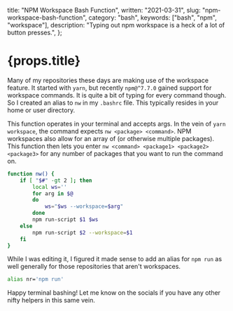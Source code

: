   title: "NPM Workspace Bash Function",
  written: "2021-03-31",
  slug: "npm-workspace-bash-function",
  category: "bash",
  keywords: ["bash", "npm", "workspace"],
  description: "Typing out npm workspace is a heck of a lot of button presses.",
};

# {props.title}

Many of my repositories these days are making use of the workspace feature. It started with `yarn`, but recently `npm@^7.7.0` gained support for workspace commands. It is quite a bit of typing for every command though. So I created an alias to `nw` in my `.bashrc` file. This typically resides in your home or user directory.

This function operates in your terminal and accepts args. In the vein of `yarn workspace`, the command expects `nw <package> <command>`. NPM workspaces also allow for an array of (or otherwise multiple packages). This function then lets you enter `nw <command> <package1> <package2> <package3>` for any number of packages that you want to run the command on.

```bash
function nw() {
    if [ "$#" -gt 2 ]; then
        local ws=''
        for arg in $@
        do
            ws="$ws --workspace=$arg"
        done
        npm run-script $1 $ws
    else
        npm run-script $2 --workspace=$1
    fi
}
```

While I was editing it, I figured it made sense to add an alias for `npm run` as well generally for those repositories that aren't workspaces.

```bash
alias nr='npm run'
```

Happy terminal bashing! Let me know on the socials if you have any other nifty helpers in this same vein.
